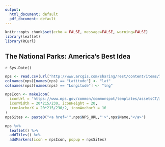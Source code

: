 ```yaml
---
output:
  html_document: default
  pdf_document: default
---
```

```r
knitr::opts_chunk$set(echo = FALSE, message=FALSE, warning=FALSE)
library(leaflet)
library(RCurl)
```

## The National Parks: America's Best Idea
`r Sys.Date()`
```r
nps <- read.csv(url("http://www.arcgis.com/sharing/rest/content/items/79f3f48214d244c58595aa4d3f690bab/data"))
colnames(nps)[names(nps) == "Latitude"] <- "lat"
colnames(nps)[names(nps) == "Longitude"] <- "lng"

npsIcon <- makeIcon(
  iconUrl = "https://www.nps.gov/common/commonspot/templates/assetsCT/images/branding/logo.png",
  iconWidth = 20*215/230, iconHeight = 20,
  iconAnchorX = 20*215/230/2, iconAnchorY = 10
)
npsSites <- paste0("<a href='",nps$NPS_URL,"'>",nps$Name,"</a>")

nps %>%
  leaflet() %>%
  addTiles() %>%
  addMarkers(icon = npsIcon, popup = npsSites)
```
